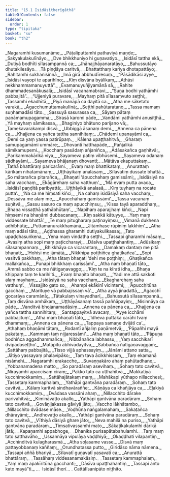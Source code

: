 ```yaml
---
title: "15.1 Isidāsītherīgāthā"
tableOfContents: false
sidebar:
  order: 1
type: "tipitaka"
basket: "su"
book: "th2"
---
```



<DynamicBreadcrumb />

<Division number="402" book="th2" bookNo="19" page="425">

<Paragraph number="488" type="verses" book="th2">
_Nagaramhi kusumanāme,_  
_Pāṭaliputtamhi pathaviyā maṇḍe;_  
_Sakyakulakulīnāyo,_  
_Dve bhikkhuniyo hi guṇavatiyo._  

</Paragraph>

</Division>
<Division number="403" book="th2" bookNo="19" page="425">

<Paragraph number="489" type="verses" book="th2">
_Isidāsī tattha ekā,_  
_Dutiyā bodhīti sīlasampannā ca;_  
_Jhānajjhāyanaratāyo,_  
_Bahussutāyo dhutakilesāyo._  

</Paragraph>

</Division>
<Division number="404" book="th2" bookNo="19" page="425">

<Paragraph number="490" type="verses" book="th2">
_Tā piṇḍāya caritvā,_  
_Bhattatthaṃ kariya dhotapattāyo;_  
_Rahitamhi sukhanisinnā,_  
_Imā girā abbhudīresuṃ._  

</Paragraph>

</Division>
<Division number="405" book="th2" bookNo="19" page="425">

<Paragraph number="491" type="verses" book="th2">
_“Pāsādikāsi ayye,_  
_Isidāsi vayopi te aparihīno;_  
_Kiṃ disvāna byālikaṃ,_  
_Athāsi nekkhammamanuyuttā”._  

</Paragraph>

</Division>
<Division number="406" book="th2" bookNo="19" page="425">

<Paragraph number="492" type="verses" book="th2">
_Evamanuyuñjiyamānā sā,_  
_Rahite dhammadesanākusalā;_  
_Isidāsī vacanamabravi,_  
_“Suṇa bodhi yathāmhi pabbajitā”._  

</Paragraph>

</Division>
<Division number="407" book="th2" bookNo="19" page="425">

<Paragraph number="493" type="verses" book="th2">
_“Ujjeniyā puravare,_  
_Mayhaṃ pitā sīlasaṃvuto seṭṭhi;_  
_Tassamhi ekadhītā,_  
_Piyā manāpā ca dayitā ca._  

</Paragraph>

</Division>
<Division number="408" book="th2" bookNo="19" page="425">

<Paragraph number="494" type="verses" book="th2">
_Atha me sāketato varakā,_  
_Āgacchumuttamakulīnā;_  
_Seṭṭhī pahūtaratano,_  
_Tassa mamaṃ suṇhamadāsi tāto._  

</Paragraph>

</Division>
<Division number="409" book="th2" bookNo="19" page="425">

<Paragraph number="495" type="verses" book="th2">
_Sassuyā sasurassa ca,_  
_Sāyaṃ pātaṃ paṇāmamupagamma;_  
_Sirasā karomi pāde,_  
_Vandāmi yathāmhi anusiṭṭhā._  

</Paragraph>

</Division>
<Division number="410" book="th2" bookNo="19" page="425">

<Paragraph number="496" type="verses" book="th2">
_Yā mayhaṃ sāmikassa,_  
_Bhaginiyo bhātuno parijano vā;_  
_Tamekavarakampi disvā,_  
_Ubbiggā āsanaṃ demi._  

</Paragraph>

</Division>
<Division number="411" book="th2" bookNo="19" page="425">

<Paragraph number="497" type="verses" book="th2">
_Annena ca pānena ca,_  
_Khajjena ca yañca tattha sannihitaṃ;_  
_Chādemi upanayāmi ca,_  
_Demi ca yaṃ yassa patirūpaṃ._  

</Paragraph>

</Division>
<Division number="412" book="th2" bookNo="19" page="425">

<Paragraph number="498" type="verses" book="th2">
_Kālena upaṭṭhahitvā,_  
_Gharaṃ samupagamāmi ummāre;_  
_Dhovantī hatthapāde,_  
_Pañjalikā sāmikamupemi._  

</Paragraph>

</Division>
<Division number="413" book="th2" bookNo="19" page="425">

<Paragraph number="499" type="verses" book="th2">
_Kocchaṃ pasādaṃ añjaniñca,_  
_Ādāsakañca gaṇhitvā;_  
_Parikammakārikā viya,_  
_Sayameva patiṃ vibhūsemi._  

</Paragraph>

</Division>
<Division number="414" book="th2" bookNo="19" page="426">

<Paragraph number="500" type="verses" book="th2">
_Sayameva odanaṃ sādhayāmi,_  
_Sayameva bhājanaṃ dhovantī;_  
_Mātāva ekaputtakaṃ,_  
_Tathā bhattāraṃ paricarāmi._  

</Paragraph>

</Division>
<Division number="415" book="th2" bookNo="19" page="426">

<Paragraph number="501" type="verses" book="th2">
_Evaṃ maṃ bhattikataṃ,_  
_Anurattaṃ kārikaṃ nihatamānaṃ;_  
_Uṭṭhāyikaṃ analasaṃ,_  
_Sīlavatiṃ dussate bhattā._  

</Paragraph>

</Division>
<Division number="416" book="th2" bookNo="19" page="426">

<Paragraph number="502" type="verses" book="th2">
_So mātarañca pitarañca,_  
_Bhaṇati ‘āpucchahaṃ gamissāmi;_  
_Isidāsiyā na saha vacchaṃ,_  
_Ekāgārehaṃ saha vatthuṃ’._  

</Paragraph>

</Division>
<Division number="417" book="th2" bookNo="19" page="426">

<Paragraph number="503" type="verses" book="th2">
_‘Mā evaṃ putta avaca,_  
_Isidāsī paṇḍitā paribyattā;_  
_Uṭṭhāyikā analasā,_  
_Kiṃ tuyhaṃ na rocate putta’._  

</Paragraph>

</Division>
<Division number="418" book="th2" bookNo="19" page="426">

<Paragraph number="504" type="verses" book="th2">
_‘Na ca me hiṃsati kiñci,_  
_Na cahaṃ isidāsiyā saha vacchaṃ;_  
_Dessāva me alaṃ me,_  
_Apucchāhaṃ gamissāmi’._  

</Paragraph>

</Division>
<Division number="419" book="th2" bookNo="19" page="426">

<Paragraph number="505" type="verses" book="th2">
_Tassa vacanaṃ suṇitvā,_  
_Sassu sasuro ca maṃ apucchiṃsu;_  
_‘Kissa tayā aparaddhaṃ,_  
_Bhaṇa vissaṭṭhā yathābhūtaṃ’._  

</Paragraph>

</Division>
<Division number="420" book="th2" bookNo="19" page="426">

<Paragraph number="506" type="verses" book="th2">
_‘Napihaṃ aparajjhaṃ kiñci,_  
_Napi hiṃsemi na bhaṇāmi dubbacanaṃ;_  
_Kiṃ sakkā kātuyye,_  
_Yaṃ maṃ viddessate bhattā’._  

</Paragraph>

</Division>
<Division number="421" book="th2" bookNo="19" page="426">

<Paragraph number="507" type="verses" book="th2">
_Te maṃ pitugharaṃ paṭinayiṃsu,_  
_Vimanā dukhena adhibhūtā;_  
_Puttamanurakkhamānā,_  
_‘Jitāmhase rūpiniṃ lakkhiṃ’._  

</Paragraph>

</Division>
<Division number="422" book="th2" bookNo="19" page="426">

<Paragraph number="508" type="verses" book="th2">
_Atha maṃ adāsi tāto,_  
_Aḍḍhassa gharamhi dutiyakulikassa;_  
_Tato upaḍḍhasuṅkena,_  
_Yena maṃ vindatha seṭṭhi._  

</Paragraph>

</Division>
<Division number="423" book="th2" bookNo="19" page="426">

<Paragraph number="509" type="verses" book="th2">
_Tassapi gharamhi māsaṃ,_  
_Avasiṃ atha sopi maṃ paṭiccharayi;_  
_Dāsīva upaṭṭhahantiṃ,_  
_Adūsikaṃ sīlasampannaṃ._  

</Paragraph>

</Division>
<Division number="424" book="th2" bookNo="19" page="426">

<Paragraph number="510" type="verses" book="th2">
_Bhikkhāya ca vicarantaṃ,_  
_Damakaṃ dantaṃ me pitā bhaṇati;_  
_‘Hohisi me jāmātā,_  
_Nikkhipa poṭṭhiñca ghaṭikañca’._  

</Paragraph>

</Division>
<Division number="425" book="th2" bookNo="19" page="426">

<Paragraph number="511" type="verses" book="th2">
_Sopi vasitvā pakkhaṃ,_  
_Atha tātaṃ bhaṇati ‘dehi me poṭṭhiṃ;_  
_Ghaṭikañca mallakañca,_  
_Punapi bhikkhaṃ carissāmi’._  

</Paragraph>

</Division>
<Division number="426" book="th2" bookNo="19" page="427">

<Paragraph number="512" type="verses" book="th2">
_Atha naṃ bhaṇatī tāto,_  
_Ammā sabbo ca me ñātigaṇavaggo;_  
_‘Kiṃ te na kīrati idha,_  
_Bhaṇa khippaṃ taṃ te karihi’ti._  

</Paragraph>

</Division>
<Division number="427" book="th2" bookNo="19" page="427">

<Paragraph number="513" type="verses" book="th2">
_Evaṃ bhaṇito bhaṇati,_  
_‘Yadi me attā sakkoti alaṃ mayhaṃ;_  
_Isidāsiyā na saha vacchaṃ,_  
_Ekagharehaṃ saha vatthuṃ’._  

</Paragraph>

</Division>
<Division number="428" book="th2" bookNo="19" page="427">

<Paragraph number="514" type="verses" book="th2">
_Vissajjito gato so,_  
_Ahampi ekākinī vicintemi;_  
_‘Āpucchitūna gacchaṃ,_  
_Marituye vā pabbajissaṃ vā’._  

</Paragraph>

</Division>
<Division number="429" book="th2" bookNo="19" page="427">

<Paragraph number="515" type="verses" book="th2">
_Atha ayyā jinadattā,_  
_Āgacchī gocarāya caramānā;_  
_Tātakulaṃ vinayadharī,_  
_Bahussutā sīlasampannā._  

</Paragraph>

</Division>
<Division number="430" book="th2" bookNo="19" page="427">

<Paragraph number="516" type="verses" book="th2">
_Taṃ disvāna amhākaṃ,_  
_Uṭṭhāyāsanaṃ tassā paññāpayiṃ;_  
_Nisinnāya ca pāde,_  
_Vanditvā bhojanamadāsiṃ._  

</Paragraph>

</Division>
<Division number="431" book="th2" bookNo="19" page="427">

<Paragraph number="517" type="verses" book="th2">
_Annena ca pānena ca,_  
_Khajjena ca yañca tattha sannihitaṃ;_  
_Santappayitvā avacaṃ,_  
_‘Ayye icchāmi pabbajituṃ’._  

</Paragraph>

</Division>
<Division number="432" book="th2" bookNo="19" page="427">

<Paragraph number="518" type="verses" book="th2">
_Atha maṃ bhaṇatī tāto,_  
_‘Idheva puttaka carāhi tvaṃ dhammaṃ;_  
_Annena ca pānena ca,_  
_Tappaya samaṇe dvijātī ca’._  

</Paragraph>

</Division>
<Division number="433" book="th2" bookNo="19" page="427">

<Paragraph number="519" type="verses" book="th2">
_Athahaṃ bhaṇāmi tātaṃ,_  
_Rodantī añjaliṃ paṇāmetvā;_  
_‘Pāpañhi mayā pakataṃ,_  
_Kammaṃ taṃ nijjaressāmi’._  

</Paragraph>

</Division>
<Division number="434" book="th2" bookNo="19" page="427">

<Paragraph number="520" type="verses" book="th2">
_Atha maṃ bhaṇatī tāto,_  
_‘Pāpuṇa bodhiñca aggadhammañca;_  
_Nibbānañca labhassu,_  
_Yaṃ sacchikarī dvipadaseṭṭho’._  

</Paragraph>

</Division>
<Division number="435" book="th2" bookNo="19" page="427">

<Paragraph number="521" type="verses" book="th2">
_Mātāpitū abhivādayitvā,_  
_Sabbañca ñātigaṇavaggaṃ;_  
_Sattāhaṃ pabbajitā,_  
_Tisso vijjā aphassayiṃ._  

</Paragraph>

</Division>
<Division number="436" book="th2" bookNo="19" page="427">

<Paragraph number="522" type="verses" book="th2">
_Jānāmi attano satta,_  
_Jātiyo yassayaṃ phalavipāko;_  
_Taṃ tava ācikkhissaṃ,_  
_Taṃ ekamanā nisāmehi._  

</Paragraph>

</Division>
<Division number="437" book="th2" bookNo="19" page="427">

<Paragraph number="523" type="verses" book="th2">
_Nagaramhi erakacche,_  
_Suvaṇṇakāro ahaṃ pahūtadhano;_  
_Yobbanamadena matto,_  
_So paradāraṃ asevihaṃ._  

</Paragraph>

</Division>
<Division number="438" book="th2" bookNo="19" page="427">

<Paragraph number="524" type="verses" book="th2">
_Sohaṃ tato cavitvā,_  
_Nirayamhi apaccisaṃ ciraṃ;_  
_Pakko tato ca uṭṭhahitvā,_  
_Makkaṭiyā kucchimokkamiṃ._  

</Paragraph>

</Division>
<Division number="439" book="th2" bookNo="19" page="428">

<Paragraph number="525" type="verses" book="th2">
_Sattāhajātakaṃ maṃ,_  
_Mahākapi yūthapo nillacchesi;_  
_Tassetaṃ kammaphalaṃ,_  
_Yathāpi gantvāna paradāraṃ._  

</Paragraph>

</Division>
<Division number="440" book="th2" bookNo="19" page="428">

<Paragraph number="526" type="verses" book="th2">
_Sohaṃ tato cavitvā,_  
_Kālaṃ karitvā sindhavāraññe;_  
_Kāṇāya ca khañjāya ca,_  
_Eḷakiyā kucchimokkamiṃ._  

</Paragraph>

</Division>
<Division number="441" book="th2" bookNo="19" page="428">

<Paragraph number="527" type="verses" book="th2">
_Dvādasa vassāni ahaṃ,_  
_Nillacchito dārake parivahitvā;_  
_Kimināvaṭṭo akallo,_  
_Yathāpi gantvāna paradāraṃ._  

</Paragraph>

</Division>
<Division number="442" book="th2" bookNo="19" page="428">

<Paragraph number="528" type="verses" book="th2">
_Sohaṃ tato cavitvā,_  
_Govāṇijakassa gāviyā jāto;_  
_Vaccho lākhātambo,_  
_Nillacchito dvādase māse._  

</Paragraph>

</Division>
<Division number="443" book="th2" bookNo="19" page="428">

<Paragraph number="529" type="verses" book="th2">
_Voḍhūna naṅgalamahaṃ,_  
_Sakaṭañca dhārayāmi;_  
_Andhovaṭṭo akallo,_  
_Yathāpi gantvāna paradāraṃ._  

</Paragraph>

</Division>
<Division number="444" book="th2" bookNo="19" page="428">

<Paragraph number="530" type="verses" book="th2">
_Sohaṃ tato cavitvā,_  
_Vīthiyā dāsiyā ghare jāto;_  
_Neva mahilā na puriso,_  
_Yathāpi gantvāna paradāraṃ._  

</Paragraph>

</Division>
<Division number="445" book="th2" bookNo="19" page="428">

<Paragraph number="531" type="verses" book="th2">
_Tiṃsativassamhi mato,_  
_Sākaṭikakulamhi dārikā jātā;_  
_Kapaṇamhi appabhoge,_  
_Dhanika purisapātabahulamhi._  

</Paragraph>

</Division>
<Division number="446" book="th2" bookNo="19" page="428">

<Paragraph number="532" type="verses" book="th2">
_Taṃ maṃ tato satthavāho,_  
_Ussannāya vipulāya vaḍḍhiyā;_  
_Okaḍḍhati vilapantiṃ,_  
_Acchinditvā kulagharasmā._  

</Paragraph>

</Division>
<Division number="447" book="th2" bookNo="19" page="428">

<Paragraph number="533" type="verses" book="th2">
_Atha soḷasame vasse,_  
_Disvā maṃ pattayobbanaṃ kaññaṃ;_  
_Orundhatassa putto,_  
_Giridāso nāma nāmena._  

</Paragraph>

</Division>
<Division number="448" book="th2" bookNo="19" page="428">

<Paragraph number="534" type="verses" book="th2">
_Tassapi aññā bhariyā,_  
_Sīlavatī guṇavatī yasavatī ca;_  
_Anurattā bhattāraṃ,_  
_Tassāhaṃ viddesanamakāsiṃ._  

</Paragraph>

</Division>
<Division number="449" book="th2" bookNo="19" page="428">

<Paragraph number="535" type="verses" book="th2">
_Tassetaṃ kammaphalaṃ,_  
_Yaṃ maṃ apakīritūna gacchanti;_  
_Dāsīva upaṭṭhahantiṃ,_  
_Tassapi anto kato mayā”ti._  


</Paragraph>
</Division>

<Paragraph number="536" type="center" book="th2">
…  Isidāsī therī… .



</Paragraph>

<Paragraph number="537" type="center" book="th2">
Cattālīsanipāto niṭṭhito.
</Paragraph>
